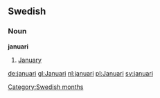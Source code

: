 ==Swedish==
===Noun===
'''januari'''

#[[January]]
[[Category:Swedish months]]
[[de:januari]]
[[gl:Januari]]
[[nl:januari]]
[[pl:Januari]]
[[sv:januari]]